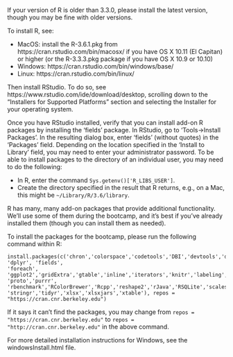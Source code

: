 If your version of R is older than 3.3.0, please install the latest version, though you may be fine with older versions.

To install R, see:

  * MacOS: install the R-3.6.1.pkg from https://cran.rstudio.com/bin/macosx/ if you have OS X 10.11 (El Capitan) or higher (or the R-3.3.3.pkg package if you have OS X 10.9 or 10.10)
  * Windows: https://cran.rstudio.com/bin/windows/base/
  * Linux: https://cran.rstudio.com/bin/linux/

Then install RStudio. To do so, see https://www.rstudio.com/ide/download/desktop, scrolling down to the "Installers for Supported Platforms" section and selecting the Installer for your operating system.

Once you have RStudio installed, verify that you can install add-on R packages by installing the 'fields' package. In RStudio, go to 'Tools->Install Packages'. In the resulting dialog box, enter 'fields' (without quotes) in the 'Packages' field. Depending on the location specified in the 'Install to Library' field, you may need to enter your administrator password. To be able to install packages to the directory of an individual user, you may need to do the following:

  * In R, enter the command `Sys.getenv()['R_LIBS_USER']`.
  * Create the directory specified in the result that R returns, e.g., on a Mac, this might be `~/Library/R/3.6/library`.

R has many, many add-on packages that provide additional functionality. We'll use some of them during the bootcamp, and it's best if you've already installed them (though you can install them as needed).


To install the packages for the bootcamp, please run the following command within R:

```
install.packages(c('chron','colorspace','codetools','DBI','devtools','dichromat','digest','doParallel', 'dplyr', 'fields',
'foreach', 'ggplot2','gridExtra','gtable','inline','iterators','knitr','labeling','lattice','lme4','mapproj','maps','munsell','proftools',
'proto','purrr', 'rbenchmark','RColorBrewer','Rcpp','reshape2','rJava','RSQLite','scales','spam',
'stringr','tidyr','xlsx','xlsxjars','xtable'), repos = "https://cran.cnr.berkeley.edu")
```

If it says it can't find the packages, you may change from `repos = "https://cran.cnr.berkeley.edu"` to `repos = "http://cran.cnr.berkeley.edu"` in the above command.

For more detailed installation instructions for Windows, see the windowsInstall.html file.
